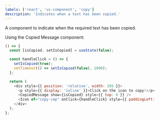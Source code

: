 ```yaml
---
labels: ['react', 'ui-component', 'copy']
description: 'Indicates when a text has been copied.'
---
```



A component to indicate when the required text has been copied.

Using the Copied Message component:

```js live
() => {
  const [isCopied, setIsCopied] = useState(false);

  const handleClick = () => {
    setIsCopied(true);
    setTimeout(() => setIsCopied(false), 2000);
  };

  return (
    <div style={{ position: 'relative', width: 205 }}>
      <p style={{ display: 'inline' }}>Click on the icon to copy!</p>
      <CopiedMessage show={isCopied} style={{ top: 0 }} />
      <Icon of="copy-cmp" onClick={handleClick} style={{ paddingLeft: '5px' }} />
    </div>
  );
};
```
